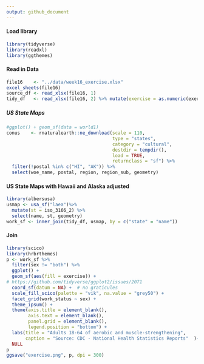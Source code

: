 ```yaml
---
output: github_document
---
```

#### Load library
```r
library(tidyverse)
library(readxl)
library(ggthemes)
```

#### Read in Data
```r
file16    <- "../data/week16_exercise.xlsx"
excel_sheets(file16)
source_df <- read_xlsx(file16, 1)
tidy_df   <- read_xlsx(file16, 2) %>% mutate(exercise = as.numeric(exercise))
```

##### US State Maps 
```r
#ggplot() + geom_sf(data = world1)
conus    <- rnaturalearth::ne_download(scale = 110,
                                       type = "states",
                                       category = "cultural",
                                       destdir = tempdir(),
                                       load = TRUE,
                                       returnclass = "sf") %>% 
  filter(!postal %in% c("HI", "AK")) %>% 
  select(woe_name, postal, region, region_sub, geometry)
```

#### US State Maps with Hawaii and Alaska adjusted  
```r
library(albersusa)
usmap <- usa_sf("laea")%>% 
  mutate(st = iso_3166_2) %>% 
  select(name, st, geometry)
work_sf <- inner_join(tidy_df, usmap, by = c("state" = "name")) 
```

#### Join
```r
library(scico)
library(hrbrthemes)
p <- work_sf %>% 
  filter(sex != "both") %>% 
  ggplot() +
  geom_sf(aes(fill = exercise)) +
# https://github.com/tidyverse/ggplot2/issues/2071
  coord_sf(datum = NA) +  # no graticules
  scale_fill_scico(palette = "vik", na.value = "grey50") +
  facet_grid(work_status ~ sex) +
  theme_ipsum() + 
  theme(axis.title = element_blank(),
        axis.text = element_blank(),
        panel.grid = element_blank(),
        legend.position = "bottom") +
  labs(title = "Adults 18-64 of aerobic and muscle-strengthening",
       caption = "Source: CDC - National Health Statistics Reports"  )+
  NULL
p
ggsave("exercise.png", p, dpi = 300)
```

